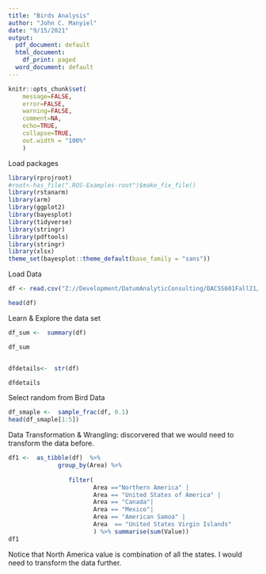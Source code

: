 ```yaml
---
title: "Birds Analysis"
author: "John C. Manyiel"
date: "9/15/2021"
output:
  pdf_document: default
  html_document:
    df_print: paged
  word_document: default
---
```




```r
knitr::opts_chunk$set(
    message=FALSE, 
    error=FALSE, 
    warning=FALSE, 
    comment=NA,
    echo=TRUE,
    collapse=TRUE, 
    out.width = "100%"
    )
```


Load packages

```r
library(rprojroot)
#root<-has_file(".ROS-Examples-root")$make_fix_file()
library(rstanarm)
library(arm)
library(ggplot2)
library(bayesplot)
library(tidyverse)
library(stringr)
library(pdftools)
library(stringr)
library(xlsx)
theme_set(bayesplot::theme_default(base_family = "sans"))
```


Load Data


```r



df <- read.csv("Z://Development/DatumAnalyticConsulting/DACSS601Fall21/_data/birds.csv")

head(df)

```

Learn & Explore the data set


```r

df_sum <-  summary(df)

df_sum



```
```r

dfdetails<-  str(df)

dfdetails
```

Select random from Bird Data


```r


df_smaple <-  sample_frac(df, 0.1)
head(df_smaple[1:5])


```



Data Transformation & Wrangling: discorvered that we would need to transform the data before. 

```r
df1 <-  as_tibble(df)  %>%   
              group_by(Area) %>% 
  
                 filter( 
                        Area =="Northern America" | 
                        Area == "United States of America" |
                        Area == "Canada"| 
                        Area == "Mexico"|
                        Area == "American Samoa" |
                        Area  == "United States Virgin Islands" 
                        ) %>% summarise(sum(Value))
df1

```


Notice that North America value is combination of all the states. I would need to transform the data further. 



